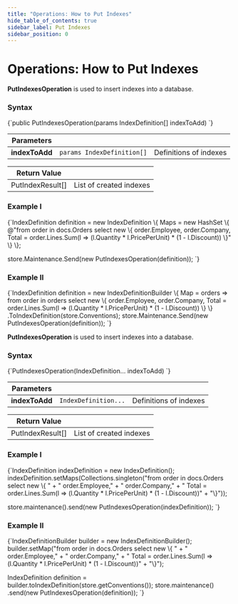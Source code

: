 ---
title: "Operations: How to Put Indexes"
hide_table_of_contents: true
sidebar_label: Put Indexes
sidebar_position: 0
---




# Operations: How to Put Indexes
<LanguageSwitcher supportedLanguages={supportedLanguages} />
<LanguageContent language="csharp">


**PutIndexesOperation** is used to insert indexes into a database.

### Syntax

<TabItem value="put_1_0" label="put_1_0">
<CodeBlock language="csharp">
{`public PutIndexesOperation(params IndexDefinition[] indexToAdd)
`}
</CodeBlock>
</TabItem>

| Parameters | | |
| ------------- | ------------- | ----- |
| **indexToAdd** | `params IndexDefinition[]` | Definitions of indexes |

| Return Value | |
| ------------- | ----- |
| PutIndexResult[] | List of created indexes |

### Example I

<TabItem value="put_1_1" label="put_1_1">
<CodeBlock language="csharp">
{`IndexDefinition definition = new IndexDefinition
\{
    Maps = new HashSet<string> \{ @"from order in docs.Orders
                        select new 
                        \{
                            order.Employee,
                            order.Company,
                            Total = order.Lines.Sum(l => (l.Quantity * l.PricePerUnit) * (1 - l.Discount))
                        \}" \}
\};

store.Maintenance.Send(new PutIndexesOperation(definition));
`}
</CodeBlock>
</TabItem>

### Example II

<TabItem value="put_1_2" label="put_1_2">
<CodeBlock language="csharp">
{`IndexDefinition definition = new IndexDefinitionBuilder<Order>
\{
    Map = orders => from order in orders
                    select new
                    \{
                        order.Employee,
                        order.Company,
                        Total = order.Lines.Sum(l => (l.Quantity * l.PricePerUnit) * (1 - l.Discount))
                    \}
\}
.ToIndexDefinition(store.Conventions);
store.Maintenance.Send(new PutIndexesOperation(definition));
`}
</CodeBlock>
</TabItem>


</LanguageContent>
<LanguageContent language="java">


**PutIndexesOperation** is used to insert indexes into a database.

### Syntax

<TabItem value="put_1_0" label="put_1_0">
<CodeBlock language="java">
{`PutIndexesOperation(IndexDefinition... indexToAdd)
`}
</CodeBlock>
</TabItem>

| Parameters | | |
| ------------- | ------------- | ----- |
| **indexToAdd** | `IndexDefinition...` | Definitions of indexes |

| Return Value | |
| ------------- | ----- |
| PutIndexResult[] | List of created indexes |

### Example I

<TabItem value="put_1_1" label="put_1_1">
<CodeBlock language="java">
{`IndexDefinition indexDefinition = new IndexDefinition();
indexDefinition.setMaps(Collections.singleton("from order in docs.Orders select new \{ " +
    "   order.Employee," +
    "   order.Company," +
    "   Total = order.Lines.Sum(l => (l.Quantity * l.PricePerUnit) * (1 - l.Discount))" +
    "\}"));

store.maintenance().send(new PutIndexesOperation(indexDefinition));
`}
</CodeBlock>
</TabItem>

### Example II

<TabItem value="put_1_2" label="put_1_2">
<CodeBlock language="java">
{`IndexDefinitionBuilder builder = new IndexDefinitionBuilder();
builder.setMap("from order in docs.Orders select new \{ " +
    "   order.Employee," +
    "   order.Company," +
    "   Total = order.Lines.Sum(l => (l.Quantity * l.PricePerUnit) * (1 - l.Discount))" +
    "\}");

IndexDefinition definition = builder.toIndexDefinition(store.getConventions());
store.maintenance()
    .send(new PutIndexesOperation(definition));
`}
</CodeBlock>
</TabItem>


</LanguageContent>

<!---
### Indexes
- [What are Indexes](../../../../indexes/what-are-indexes)
- [Creating and Deploying Indexes](../../../../indexes/creating-and-deploying)

### Server
- [Index Administration](../../../../server/administration/index-administration)

### Operations
- [How to Get Indexes](../../../../client-api/operations/maintenance/indexes/get-indexes)
- [How to Delete Index](../../../../client-api/operations/maintenance/indexes/delete-index)
- [How to Reset Index](../../../../client-api/operations/maintenance/indexes/reset-index)


-->